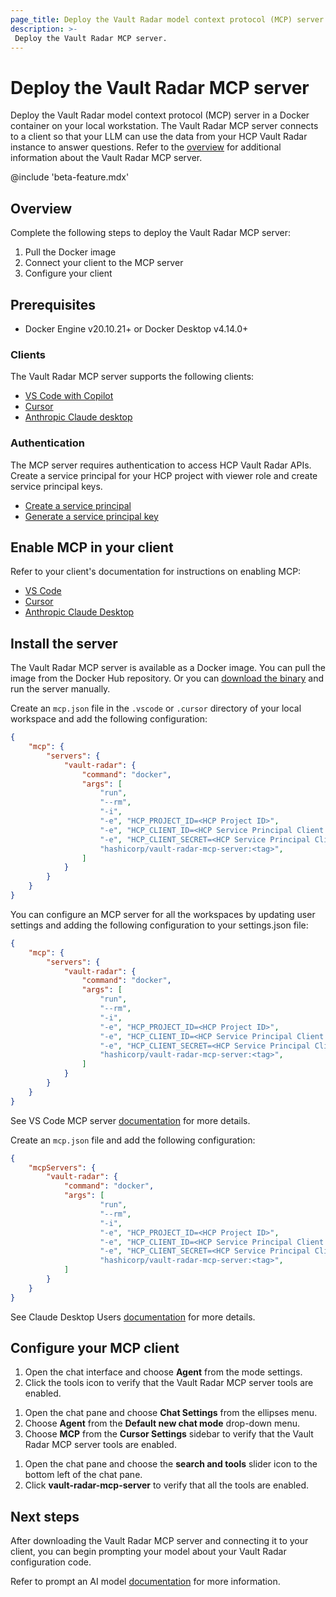 ```yaml
---
page_title: Deploy the Vault Radar model context protocol (MCP) server 
description: >-
 Deploy the Vault Radar MCP server.
---
```


# Deploy the Vault Radar MCP server

Deploy the Vault Radar model context protocol (MCP) server in a Docker container
on your local workstation. The Vault Radar MCP server connects to a client so
that your LLM can use the data from your HCP Vault Radar instance to answer
questions. Refer to the [overview](/hcp/docs/vault-radar/mcp-server/overview)
for additional information about the Vault Radar MCP server.

@include 'beta-feature.mdx'

## Overview

Complete the following steps to deploy the Vault Radar MCP server:

1. Pull the Docker image 
1. Connect your client to the MCP server
1. Configure your client

## Prerequisites

- Docker Engine v20.10.21+ or Docker Desktop v4.14.0+

### Clients 

The Vault Radar MCP server supports the following clients:

- [VS Code with Copilot](https://code.visualstudio.com/docs)
- [Cursor](https://www.cursor.com)
- [Anthropic Claude desktop](https://support.anthropic.com/en/articles/10065433-installing-claude-for-desktop)

### Authentication

The MCP server requires authentication to access HCP Vault Radar APIs. Create a
service principal for your HCP project with viewer role and create service
principal keys. 

- [Create a service principal](/hcp/docs/hcp/iam/service-principal#create-a-service-principal)
- [Generate a service principal key](/hcp/docs/hcp/iam/service-principal/key#generate-a-service-principal-key)

## Enable MCP in your client

Refer to your client's documentation for instructions on enabling MCP:

- [VS Code](https://code.visualstudio.com/docs/copilot/chat/mcp-servers)
- [Cursor](https://docs.cursor.com/context/model-context-protocol#configuring-mcp-servers)
- [Anthropic Claude Desktop](https://modelcontextprotocol.io/quickstart/user)

## Install the server

The Vault Radar MCP server is available as a Docker image. You can pull the
image from the Docker Hub repository. Or you can [download the binary](https://releases.hashicorp.com/vault-radar-mcp-server) and run the server manually.

<Tabs>
<Tab heading="VS Code" group="vscode">

Create an `mcp.json` file in the `.vscode` or `.cursor` directory of your local
workspace and add the following configuration:

```json
{
    "mcp": {
        "servers": {
            "vault-radar": {
                "command": "docker",
                "args": [
                    "run",
                    "--rm",
                    "-i",
                    "-e", "HCP_PROJECT_ID=<HCP Project ID>",
                    "-e", "HCP_CLIENT_ID=<HCP Service Principal Client ID>",
                    "-e", "HCP_CLIENT_SECRET=<HCP Service Principal Client Secret>",
                    "hashicorp/vault-radar-mcp-server:<tag>",
                ]
            }
        }
    }
}
```

You can configure an MCP server for all the workspaces by updating user settings
and adding the following configuration to your settings.json file:

```json
{
    "mcp": {
        "servers": {
            "vault-radar": {
                "command": "docker",
                "args": [
                    "run",
                    "--rm",
                    "-i",
                    "-e", "HCP_PROJECT_ID=<HCP Project ID>",
                    "-e", "HCP_CLIENT_ID=<HCP Service Principal Client ID>",
                    "-e", "HCP_CLIENT_SECRET=<HCP Service Principal Client Secret>",
                    "hashicorp/vault-radar-mcp-server:<tag>",
                ]
            }
        }
    }
}
```

See VS Code MCP server [documentation](https://code.visualstudio.com/docs/copilot/chat/mcp-servers) for more details.

</Tab>
<Tab heading="Claude Desktop" group="claude">

Create an `mcp.json` file and add the following configuration: 

```json
{
    "mcpServers": {
        "vault-radar": {
            "command": "docker",
            "args": [
                    "run",
                    "--rm",
                    "-i",
                    "-e", "HCP_PROJECT_ID=<HCP Project ID>",
                    "-e", "HCP_CLIENT_ID=<HCP Service Principal Client ID>",
                    "-e", "HCP_CLIENT_SECRET=<HCP Service Principal Client Secret>",
                    "hashicorp/vault-radar-mcp-server:<tag>",
            ]
        }
    }
}
```

See Claude Desktop Users [documentation](https://modelcontextprotocol.io/quickstart/user) for more details.

</Tab>
</Tabs>

## Configure your MCP client

<Tabs>
<Tab heading="VS Code" group="vscode">

1. Open the chat interface and choose **Agent** from the mode settings.
1. Click the tools icon to verify that the Vault Radar MCP server tools are enabled.

</Tab>
<Tab heading="Cursor" group="cursor">

1. Open the chat pane and choose **Chat Settings** from the ellipses menu. 
1. Choose **Agent** from the **Default new chat mode** drop-down menu.
1. Choose **MCP** from the **Cursor Settings** sidebar to verify that the Vault Radar MCP server tools are enabled.

</Tab>
<Tab heading="Claude Desktop" group="claude">

1. Open the chat pane and choose the **search and tools** slider icon to the bottom left of the chat pane.
1. Click **vault-radar-mcp-server** to verify that all the tools are enabled.

</Tab>
</Tabs>

## Next steps

After downloading the Vault Radar MCP server and connecting it to your client,
you can begin prompting your model about your Vault Radar configuration code.

Refer to prompt an AI model [documentation](/hcp/docs/vault-radar/mcp-server/prompt) for more
information.